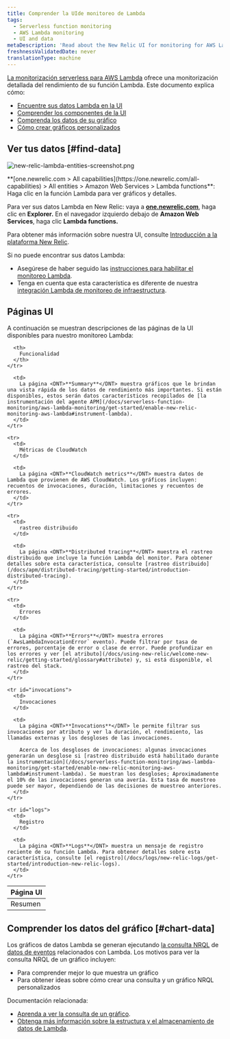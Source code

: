 ```yaml
---
title: Comprender la UIde monitoreo de Lambda
tags:
  - Serverless function monitoring
  - AWS Lambda monitoring
  - UI and data
metaDescription: 'Read about the New Relic UI for monitoring for AWS Lambda functions, including details about the UI pages and charts.'
freshnessValidatedDate: never
translationType: machine
---
```


[La monitorización serverless para AWS Lambda](/docs/introduction-new-relic-monitoring-aws-lambda) ofrece una monitorización detallada del rendimiento de su función Lambda. Este documento explica cómo:

* [Encuentre sus datos Lambda en la UI](#find-data)
* [Comprender los componentes de la UI](#ui-pages)
* [Comprenda los datos de su gráfico](#chart-data)
* [Cómo crear gráficos personalizados](#chart-data)

## Ver tus datos [#find-data]

<img
  title="new-relic-lambda-entities-screenshot.png"
  alt="new-relic-lambda-entities-screenshot.png"
  src="/images/lambda_screenshot-full_all-entities.webp"
/>

<figcaption>
  <DNT>**[one.newrelic.com > All capabilities](https://one.newrelic.com/all-capabilities) > All entities > Amazon Web Services > Lambda functions**</DNT>: Haga clic en la función Lambda para ver gráficos y detalles.
</figcaption>

Para ver sus datos Lambda en New Relic: vaya a <DNT>**[one.newrelic.com](https://one.newrelic.com/all-capabilities)**</DNT>, haga clic en <DNT>**Explorer.**</DNT> En el navegador izquierdo debajo de <DNT>**Amazon Web Services**</DNT>, haga clic <DNT>**Lambda functions.**</DNT>

Para obtener más información sobre nuestra UI, consulte [Introducción a la plataforma New Relic](/docs/project-wanda-early-access-future-new-relic-platform).

<Callout variant="important">
  Si no puede encontrar sus datos Lambda:

  * Asegúrese de haber seguido las [instrucciones para habilitar el monitoreo Lambda](/docs/install-enable-new-relics-monitoring-aws-lambda).
  * Tenga en cuenta que esta característica es diferente de nuestra [integración Lambda de monitoreo de infraestructura](/docs/integrations/amazon-integrations/aws-integrations-list/aws-lambda-monitoring-integration).
</Callout>

## Páginas UI

A continuación se muestran descripciones de las páginas de la UI disponibles para nuestro monitoreo Lambda:

<table>
  <thead>
    <tr>
      <th style={{ width: "150px" }}>
        Página UI
      </th>

      <th>
        Funcionalidad
      </th>
    </tr>
  </thead>

  <tbody>
    <tr>
      <td>
        Resumen
      </td>

      <td>
        La página <DNT>**Summary**</DNT> muestra gráficos que le brindan una vista rápida de los datos de rendimiento más importantes. Si están disponibles, estos serán datos característicos recopilados de [la instrumentación del agente APM](/docs/serverless-function-monitoring/aws-lambda-monitoring/get-started/enable-new-relic-monitoring-aws-lambda#instrument-lambda).
      </td>
    </tr>

    <tr>
      <td>
        Métricas de CloudWatch
      </td>

      <td>
        La página <DNT>**CloudWatch metrics**</DNT> muestra datos de Lambda que provienen de AWS CloudWatch. Los gráficos incluyen: recuentos de invocaciones, duración, limitaciones y recuentos de errores.
      </td>
    </tr>

    <tr>
      <td>
        rastreo distribuido
      </td>

      <td>
        La página <DNT>**Distributed tracing**</DNT> muestra el rastreo distribuido que incluye la función Lambda del monitor. Para obtener detalles sobre esta característica, consulte [rastreo distribuido](/docs/apm/distributed-tracing/getting-started/introduction-distributed-tracing).
      </td>
    </tr>

    <tr>
      <td>
        Errores
      </td>

      <td>
        La página <DNT>**Errors**</DNT> muestra errores (`AwsLambdaInvocationError` evento). Puede filtrar por tasa de errores, porcentaje de error o clase de error. Puede profundizar en los errores y ver [el atributo](/docs/using-new-relic/welcome-new-relic/getting-started/glossary#attribute) y, si está disponible, el rastreo del stack.
      </td>
    </tr>

    <tr id="invocations">
      <td>
        Invocaciones
      </td>

      <td>
        La página <DNT>**Invocations**</DNT> le permite filtrar sus invocaciones por atributo y ver la duración, el rendimiento, las llamadas externas y los desgloses de las invocaciones.

        Acerca de los desgloses de invocaciones: algunas invocaciones generarán un desglose si [rastreo distribuido está habilitado durante la instrumentación](/docs/serverless-function-monitoring/aws-lambda-monitoring/get-started/enable-new-relic-monitoring-aws-lambda#instrument-lambda). Se muestran los desgloses; Aproximadamente el 10% de las invocaciones generan una avería. Esta tasa de muestreo puede ser mayor, dependiendo de las decisiones de muestreo anteriores.
      </td>
    </tr>

    <tr id="logs">
      <td>
        Registro
      </td>

      <td>
        La página <DNT>**Logs**</DNT> muestra un mensaje de registro reciente de su función Lambda. Para obtener detalles sobre esta característica, consulte [el registro](/docs/logs/new-relic-logs/get-started/introduction-new-relic-logs).
      </td>
    </tr>
  </tbody>
</table>

## Comprender los datos del gráfico [#chart-data]

Los gráficos de datos Lambda se generan ejecutando [la consulta NRQL](/docs/insights/nrql-new-relic-query-language/using-nrql/introduction-nrql) de [datos de eventos](/docs/understand-your-lambda-data#data-structure) relacionados con Lambda. Los motivos para ver la consulta NRQL de un gráfico incluyen:

* Para comprender mejor lo que muestra un gráfico
* Para obtener ideas sobre cómo crear una consulta y un gráfico NRQL personalizados

Documentación relacionada:

* [Aprenda a ver la consulta de un gráfico](/docs/new-relic-solutions/new-relic-one/introduction-new-relic-platform#view-query).
* [Obtenga más información sobre la estructura y el almacenamiento de datos de Lambda](/docs/understand-your-lambda-data).
